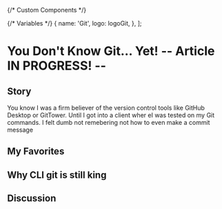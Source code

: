 {/* Custom Components */}

{/* Variables */}
  {
    name: 'Git',
    logo: logoGit,
  },
];

# You Don't Know Git… Yet! -- Article IN PROGRESS! --
<Libraries libraries={libraries} />

## Story
You know I was a firm believer of the version control tools like GitHub Desktop or GitTower. Until I got into a client wher eI was tested on my Git commands. I felt dumb not remebering not how to even make a commit message

## My Favorites

## Why CLI git is still king

## Discussion